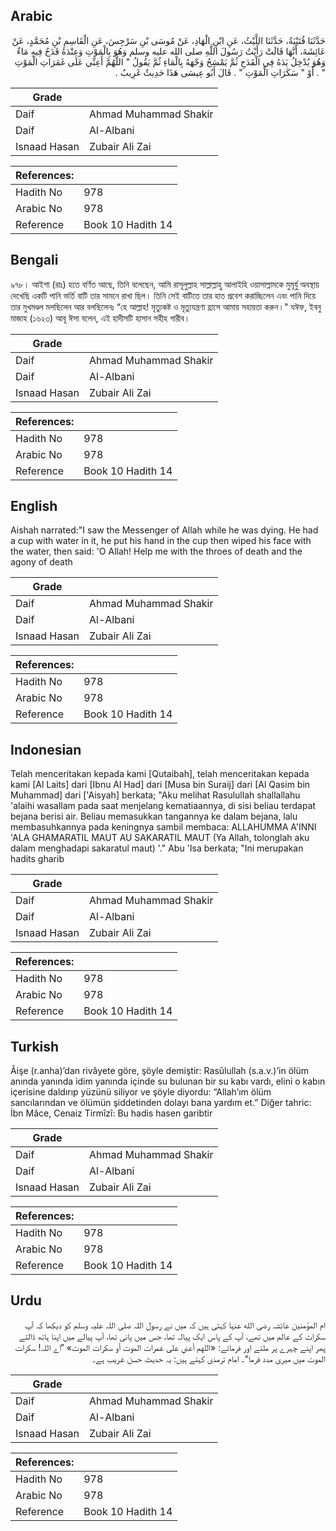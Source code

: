## Arabic


<div dir="rtl" lang="ar" style={{fontSize:'larger',backgroundColor:'#f8f9fa',padding:20}}>
حَدَّثَنَا قُتَيْبَةُ، حَدَّثَنَا اللَّيْثُ، عَنِ ابْنِ الْهَادِ، عَنْ مُوسَى بْنِ سَرْجِسَ، عَنِ الْقَاسِمِ بْنِ مُحَمَّدٍ، عَنْ عَائِشَةَ، أَنَّهَا قَالَتْ رَأَيْتُ رَسُولَ اللَّهِ صلى الله عليه وسلم وَهُوَ بِالْمَوْتِ وَعِنْدَهُ قَدَحٌ فِيهِ مَاءٌ وَهُوَ يُدْخِلُ يَدَهُ فِي الْقَدَحِ ثُمَّ يَمْسَحُ وَجْهَهُ بِالْمَاءِ ثُمَّ يَقُولُ ‏"‏ اللَّهُمَّ أَعِنِّي عَلَى غَمَرَاتِ الْمَوْتِ ‏"‏ ‏.‏ أَوْ ‏"‏ سَكَرَاتِ الْمَوْتِ ‏"‏ ‏.‏ قَالَ أَبُو عِيسَى هَذَا حَدِيثٌ غَرِيبٌ ‏.‏
</div>
<div style={{backgroundColor:'#f8f9fa',padding:20, marginBottom: 10}}><table> <thead> <tr> <th>Grade</th> <th></th> </tr> </thead> <tbody> <tr><td>Daif</td><td>Ahmad Muhammad Shakir</td></tr><tr><td>Daif</td><td>Al-Albani</td></tr><tr><td>Isnaad Hasan</td><td>Zubair Ali Zai</td></tr></tbody></table><table> <thead> <tr> <th>References:</th> <th></th> </tr> </thead> <tbody><tr><td>Hadith No</td><td>978</td></tr><tr><td>Arabic No</td><td>978</td></tr><tr><td>Reference</td><td>Book 10 Hadith 14</td></tr></tbody></table></div>

## Bengali


<div dir="ltr" lang="bn" style={{fontSize:'larger',backgroundColor:'#f8f9fa',padding:20}}>
৯৭৮। আইশা (রাঃ) হতে বর্ণিত আছে, তিনি বলেছেন, আমি রাসূলুল্লাহ সাল্লাল্লাহু আলাইহি ওয়াসাল্লামকে মুমূর্যু অবস্থায় দেখেছি একটি পানি ভর্তি বাটি তার সামনে রাখা ছিল। তিনি সেই বাটিতে তার হাত প্রবেশ করাচ্ছিলেন এবং পানি দিয়ে তার মুখমণ্ডল মলছিলেন আর বলছিলেনঃ “হে আল্লাহ! মৃত্যুকষ্ট ও মৃত্যুযন্ত্রণা হ্রাসে আমায় সহায়তা করুন।" যঈফ, ইবনু মাজাহ (১৬২৩) আবূ ঈসা বলেন, এই হাদীসটি হাসান সহীহ গারীব।
</div>
<div style={{backgroundColor:'#f8f9fa',padding:20, marginBottom: 10}}><table> <thead> <tr> <th>Grade</th> <th></th> </tr> </thead> <tbody> <tr><td>Daif</td><td>Ahmad Muhammad Shakir</td></tr><tr><td>Daif</td><td>Al-Albani</td></tr><tr><td>Isnaad Hasan</td><td>Zubair Ali Zai</td></tr></tbody></table><table> <thead> <tr> <th>References:</th> <th></th> </tr> </thead> <tbody><tr><td>Hadith No</td><td>978</td></tr><tr><td>Arabic No</td><td>978</td></tr><tr><td>Reference</td><td>Book 10 Hadith 14</td></tr></tbody></table></div>

## English


<div dir="ltr" lang="en" style={{fontSize:'larger',backgroundColor:'#f8f9fa',padding:20}}>
Aishah narrated:"I saw the Messenger of Allah while he was dying. He had a cup with water in it, he put his hand in the cup then wiped his face with the water, then said: 'O Allah! Help me with the throes of death and the agony of death
</div>
<div style={{backgroundColor:'#f8f9fa',padding:20, marginBottom: 10}}><table> <thead> <tr> <th>Grade</th> <th></th> </tr> </thead> <tbody> <tr><td>Daif</td><td>Ahmad Muhammad Shakir</td></tr><tr><td>Daif</td><td>Al-Albani</td></tr><tr><td>Isnaad Hasan</td><td>Zubair Ali Zai</td></tr></tbody></table><table> <thead> <tr> <th>References:</th> <th></th> </tr> </thead> <tbody><tr><td>Hadith No</td><td>978</td></tr><tr><td>Arabic No</td><td>978</td></tr><tr><td>Reference</td><td>Book 10 Hadith 14</td></tr></tbody></table></div>

## Indonesian


<div dir="ltr" lang="id" style={{fontSize:'larger',backgroundColor:'#f8f9fa',padding:20}}>
Telah menceritakan kepada kami [Qutaibah], telah menceritakan kepada kami [Al Laits] dari [Ibnu Al Had] dari [Musa bin Suraij] dari [Al Qasim bin Muhammad] dari ['Aisyah] berkata; "Aku melihat Rasulullah shallallahu 'alaihi wasallam pada saat menjelang kematiaannya, di sisi beliau terdapat bejana berisi air. Beliau memasukkan tangannya ke dalam bejana, lalu membasuhkannya pada keningnya sambil membaca: ALLAHUMMA A'INNI 'ALA GHAMARATIL MAUT AU SAKARATIL MAUT (Ya Allah, tolonglah aku dalam menghadapi sakaratul maut) '." Abu 'Isa berkata; "Ini merupakan hadits gharib
</div>
<div style={{backgroundColor:'#f8f9fa',padding:20, marginBottom: 10}}><table> <thead> <tr> <th>Grade</th> <th></th> </tr> </thead> <tbody> <tr><td>Daif</td><td>Ahmad Muhammad Shakir</td></tr><tr><td>Daif</td><td>Al-Albani</td></tr><tr><td>Isnaad Hasan</td><td>Zubair Ali Zai</td></tr></tbody></table><table> <thead> <tr> <th>References:</th> <th></th> </tr> </thead> <tbody><tr><td>Hadith No</td><td>978</td></tr><tr><td>Arabic No</td><td>978</td></tr><tr><td>Reference</td><td>Book 10 Hadith 14</td></tr></tbody></table></div>

## Turkish


<div dir="ltr" lang="tr" style={{fontSize:'larger',backgroundColor:'#f8f9fa',padding:20}}>
Âişe (r.anha)’dan rivâyete göre, şöyle demiştir: Rasûlullah (s.a.v.)’in ölüm anında yanında idim yanında içinde su bulunan bir su kabı vardı, elini o kabın içerisine daldırıp yüzünü siliyor ve şöyle diyordu: “Allah’ım ölüm sancılarından ve ölümün şiddetinden dolayı bana yardım et.” Diğer tahric: İbn Mâce, Cenaiz Tirmîzî: Bu hadis hasen garibtir
</div>
<div style={{backgroundColor:'#f8f9fa',padding:20, marginBottom: 10}}><table> <thead> <tr> <th>Grade</th> <th></th> </tr> </thead> <tbody> <tr><td>Daif</td><td>Ahmad Muhammad Shakir</td></tr><tr><td>Daif</td><td>Al-Albani</td></tr><tr><td>Isnaad Hasan</td><td>Zubair Ali Zai</td></tr></tbody></table><table> <thead> <tr> <th>References:</th> <th></th> </tr> </thead> <tbody><tr><td>Hadith No</td><td>978</td></tr><tr><td>Arabic No</td><td>978</td></tr><tr><td>Reference</td><td>Book 10 Hadith 14</td></tr></tbody></table></div>

## Urdu


<div dir="rtl" lang="ur" style={{fontSize:'larger',backgroundColor:'#f8f9fa',padding:20}}>
ام المؤمنین عائشہ رضی الله عنہا کہتی ہیں کہ میں نے رسول اللہ صلی اللہ علیہ وسلم کو دیکھا کہ آپ سکرات کے عالم میں تھے، آپ کے پاس ایک پیالہ تھا، جس میں پانی تھا، آپ پیالے میں اپنا ہاتھ ڈالتے پھر اپنے چہرے پر ملتے اور فرماتے: «اللهم أعني على غمرات الموت أو سكرات الموت» ”اے اللہ! سکرات الموت میں میری مدد فرما“۔ امام ترمذی کہتے ہیں: یہ حدیث حسن غریب ہے۔
</div>
<div style={{backgroundColor:'#f8f9fa',padding:20, marginBottom: 10}}><table> <thead> <tr> <th>Grade</th> <th></th> </tr> </thead> <tbody> <tr><td>Daif</td><td>Ahmad Muhammad Shakir</td></tr><tr><td>Daif</td><td>Al-Albani</td></tr><tr><td>Isnaad Hasan</td><td>Zubair Ali Zai</td></tr></tbody></table><table> <thead> <tr> <th>References:</th> <th></th> </tr> </thead> <tbody><tr><td>Hadith No</td><td>978</td></tr><tr><td>Arabic No</td><td>978</td></tr><tr><td>Reference</td><td>Book 10 Hadith 14</td></tr></tbody></table></div>